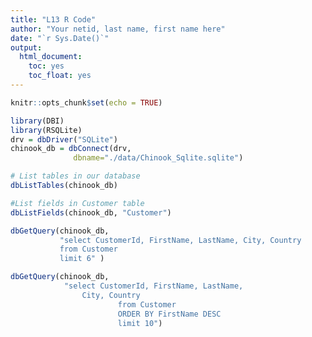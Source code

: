 ```yaml
---
title: "L13 R Code"
author: "Your netid, last name, first name here"
date: "`r Sys.Date()`"
output:
  html_document:
    toc: yes
    toc_float: yes
---
```




```r
knitr::opts_chunk$set(echo = TRUE)
```

```r
library(DBI)
library(RSQLite)
drv = dbDriver("SQLite")
chinook_db = dbConnect(drv, 
              dbname="./data/Chinook_Sqlite.sqlite")
```

```r
# List tables in our database 
dbListTables(chinook_db) 
```

```r
#List fields in Customer table
dbListFields(chinook_db, "Customer") 
```


```r
dbGetQuery(chinook_db,
           "select CustomerId, FirstName, LastName, City, Country 
           from Customer 
           limit 6" )
```

```r
dbGetQuery(chinook_db, 
            "select CustomerId, FirstName, LastName, 
                City, Country
                        from Customer
                        ORDER BY FirstName DESC
                        limit 10")
```
